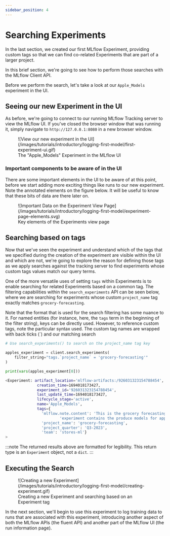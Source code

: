 ```yaml
---
sidebar_position: 4
---
```


# Searching Experiments

In the last section, we created our first MLflow Experiment, providing custom tags so that we can find
co-related Experiments that are part of a larger project.

In this brief section, we're going to see how to perform those searches with the MLflow Client API.

Before we perform the search, let's take a look at our `Apple_Models` experiment in the UI.

## Seeing our new Experiment in the UI

As before, we're going to connect to our running MLflow Tracking server to view the MLflow UI. If you've closed the browser
window that was running it, simply navigate to `http://127.0.0.1:8080` in a new browser window.

<figure className="center-div" style={{ width: 1024, maxWidth: "100%", textAlign: "center" }}>
  ![View our new experiment in the UI](/images/tutorials/introductory/logging-first-model/first-experiment-ui.gif)
  <figcaption>The "Apple_Models" Experiment in the MLflow UI</figcaption>
</figure>

### Important components to be aware of in the UI

There are some important elements in the UI to be aware of at this point, before we start adding more exciting things like runs to
our new experiment. Note the annotated elements on the figure below. It will be useful to know that these bits of data are there later on.

<figure className="center-div" style={{ width: 1024, maxWidth: "100%", textAlign: "center" }}>
  ![Important Data on the Experiment View Page](/images/tutorials/introductory/logging-first-model/experiment-page-elements.svg)
  <figcaption>Key elements of the Experiments view page</figcaption>
</figure>

## Searching based on tags

Now that we've seen the experiment and understand which of the tags that we specified during the creation of the experiment
are visible within the UI and which are not, we're going to explore the reason for defining those tags as we
apply searches against the tracking server to find experiments whose custom tags values match our query terms.

One of the more versatile uses of setting `tags` within Experiments is to enable searching for
related Experiments based on a common tag. The filtering capabilities within the `search_experiments` API
can be seen below, where we are searching for experiments whose custom `project_name` tag exactly matches
`grocery-forecasting`.

Note that the format that is used for the search filtering has some nuance to it. For named entities (for instance,
here, the `tags` term in the beginning of the filter string), keys can be directly used. However, to reference custom
tags, note the particular syntax used. The custom tag names are wrapped with back ticks (`) and our matching search

```python
# Use search_experiments() to search on the project_name tag key

apples_experiment = client.search_experiments(
    filter_string="tags.`project_name` = 'grocery-forecasting'"
)

print(vars(apples_experiment[0]))
```

```bash title="The metadata associated with a created Experiment"
<Experiment: artifact_location='mlflow-artifacts:/926031323154788454',
              creation_time=1694018173427,
              experiment_id='926031323154788454',
              last_update_time=1694018173427,
              lifecycle_stage='active',
              name='Apple_Models',
              tags={
                'mlflow.note.content': 'This is the grocery forecasting project. This '
                        'experiment contains the produce models for apples.',
                'project_name': 'grocery-forecasting',
                'project_quarter': 'Q3-2023',
                'team': 'stores-ml'}
>
```

:::note
The returned results above are formatted for legibility. This return type is an `Experiment` object, not a `dict`.
:::

## Executing the Search

<figure className="center-div" style={{ width: 1024, maxWidth: "100%", textAlign: "center" }}>
  ![Creating a new Experiment](/images/tutorials/introductory/logging-first-model/creating-experiment.gif)
  <figcaption>Creating a new Experiment and searching based on an Experiment tag</figcaption>
</figure>

In the next section, we'll begin to use this experiment to log training data to runs that are associated with this experiment, introducing
another aspect of both the MLflow APIs (the fluent API) and another part of the MLflow UI (the run information page).
